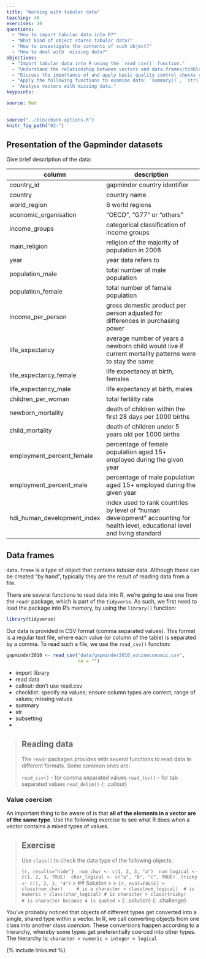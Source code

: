 ```yaml
---
title: "Working with tabular data"
teaching: 40
exercises: 20
questions:
  - "How to import tabular data into R?"
  - "What kind of object stores tabular data?"
  - "How to investigate the contents of such object?"
  - "How to deal with  missing data?"
objectives: 
  - "Import tabular data into R using the `read_csv()` function."
  - "Understand the relationship between vectors and data.frames/tibbles and distinguish between them."
  - "Discuss the importance of and apply basic quality control checks of data."
  - "Apply the following functions to examine data: `summary()`, `str()`, `unique()`, `length()`"
  - "Analyse vectors with missing data."
keypoints:

source: Rmd
---
```


```r
source("../bin/chunk-options.R")
knitr_fig_path("02-")
```

## Presentation of the Gapminder datasets

Give brief description of the data:

| column                       | description                                                                                                                     |
|-----------------------------|---------------------------------------------------------------------------------------------------------------------------------|
| country_id                  | gapminder country identifier                                                                                                    |
| country                     | country name                                                                                                                    |
| world_region                | 6 world regions                                                                                                                 |
| economic_organisation       | “OECD”, “G77” or “others”                                                                                                       |
| income_groups               | categorical classification of income groups                                                                                     |
| main_religion               | religion of the majority of population in 2008                                                                                  |
| year                        | year data refers to                                                                                                             |
| population_male             | total number of male population                                                                                                 |
| population_female           | total number of female population                                                                                               |
| income_per_person           | gross domestic product per person adjusted for differences in purchasing power                                                  |
| life_expectancy             | average number of years a newborn child would live if current mortality patterns were to stay the same                          |
| life_expectancy_female      | life expectancy at birth, females                                                                                               |
| life_expectancy_male        | life expectancy at birth, males                                                                                                 |
| children_per_woman          | total fertility rate                                                                                                            |
| newborn_mortality           | death of children within the first 28 days per 1000 births                                                                      |
| child_mortality             | death of children under 5 years old per 1000 births                                                                             |
| employment_percent_female   | percentage of female population aged 15+ employed during the given year                                                         |
| employment_percent_male     | percentage of male population aged 15+ employed during the given year                                                           |
| hdi_human_development_index | index used to rank countries by level of “human development” accounting for health level, educational level and living standard |


## Data frames

`data.frame` is a type of object that contains _tabular_ data. Although these 
can be created "by hand", typically they are the result of reading data from a file. 

There are several functions to read data into R, we're going to use one from the 
`readr` package, which is part of the `tidyverse`. As such, we first need to load 
the package into R's memory, by using the `library()` function:

```r
library(tidyverse)
```

Our data is provided in CSV format (comma separated values). This format is a 
regular text file, where each value (or column of the table) is separated by a 
comma. To read such a file, we use the `read_csv()` function:

```r
gapminder2010 <- read_csv("data/gapminder2010_socioeconomic.csv",
                          na = "")
```


- import library
- read data
- callout: don't use read.csv
- checklist: specify na values; ensure column types are correct; range of values; missing values
- summary
- str
- subsetting
- 

> ## Reading data
> 
> The `readr` packages provides with several functions to read data in different formats. 
> Some common ones are: 
> 
> `read_csv()` - for comma separated values
> `read_tsv()` - for tab separated values
> `read_delim()` 
{: .callout}


### Value coercion

An important thing to be aware of is that **all of the elements in a vector are of 
the same type**. Use the following exercise to see what R does when a vector contains 
a mixed types of values.

> ## Exercise
>
> Use `class()` to check the data type of the following objects:
>
>  ```{r, results="hide"}
>  num_char <- c(1, 2, 3, "a")
>  num_logical <- c(1, 2, 3, TRUE)
>  char_logical <- c("a", "b", "c", TRUE)
>  tricky <- c(1, 2, 3, "4")
>  ```
> > ## Solution
> >
> > ```{r, eval=FALSE}
> > class(num_char)     # is a character
> > class(num_logical)  # is numeric
> > class(char_logical) # is character
> > class(tricky)       # is character because 4 is quoted
> > ```
> {: .solution}
{: .challenge}


You've probably noticed that objects of different types get converted into a single, 
shared type within a vector. In R, we call converting objects from one class into 
another class _coercion_. These conversions happen according to a hierarchy,
whereby some types get preferentially coerced into other types. The hierarchy is:
`character > numeric > integer > logical`



{% include links.md %}
